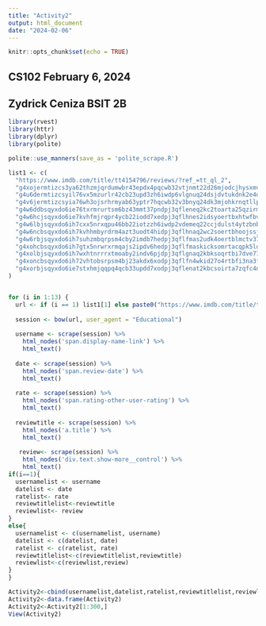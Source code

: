 ```yaml
---
title: "Activity2"
output: html_document
date: "2024-02-06"
---
```


```r
knitr::opts_chunk$set(echo = TRUE)
```


## CS102 February 6, 2024
## Zydrick Ceniza BSIT 2B


```r
library(rvest)
library(httr)
library(dplyr)
library(polite)

polite::use_manners(save_as = 'polite_scrape.R')

list1 <- c(
  "https://www.imdb.com/title/tt4154796/reviews/?ref_=tt_ql_2",
  "g4xojermtizcs3ya62thzmjqrdumwbr43epdx4pqcwb32vtjnmt22d26mjodcjhysxmvc7unjffq23tw7siby",
  "g4u6dermtizcsyil76vx5mzurlr42cb23upd3zh6iwdp6vlgnuq24dsjdvtukdnk2e4oscn65tyuhcvayzkq",
  "g4v6jermtizcsyia76wh3ojsrhrmyab63yptr7hqcwb32v3bnyq24dk3mjohkrnqtllpjd5ye7ptbq46pjnem",
  "g4w6ddbsqyxdo6ie76txrmrurtsm6bz43mmt37pndpj3qfleneq2kc2toarta25qzirmndrzjg7kkaquu746gwa",
  "g4w6hcjsqyxdo6ie7kvhfmjrqpr4ycb22iodd7xedpj3qflhnes2idsyoertbxhtwfbvpchvgun2jwt3hroew7i",
  "g4w6lbjsqyxdo6ih7cxx5nrxqpu46bb22iotzzh6iwdp2vdemeq22ccjdulst4ytzbnbfid3w4ei3vjpcvza",
  "g4w6ncbsqyxdo6ih7kvhhmbyrdrm4azt3uodt4hidpj3qflhnaq2wc2soertbhoojssjyb25f5m4oniisso4aci",
  "g4w6rbjsqyxdo6ih7suhzmbqrpsm4cby2imdb7hedpj3qflfmas2udk4oertblmctv37ssegzzsoty2qwh2eh5q",
  "g4xohcbsqyxdo6ih7gtx5nrwrxrmqajs2ipdv6hedpj3qflfmaskicksomrtacqpk5lou4x4ztfawltnz2fuu6q",
  "g4xolbjsqyxdo6ih7wxhtnrrrxtmoaby2indv6pjdpj3qflgnaq2kbksoqrtbi7dve77mfum34xg26pgzw74kcy",
  "g4xoncbsqyxdo6ih72vhtobsrpsm4bj23akdx6xodpj3qflfn4wkid27o4rtbfi3na3fqrhnugjf72yd6jeklzq",
  "g4xorbjsqyxdo6ie7stxhmjqqpq4qcb33updd7xodpj3qflenat2kbcsoirta7zqfc4ncrh6shatvye2bupgyyq"
)


for (i in 1:13) {
  url <- if (i == 1) list1[1] else paste0("https://www.imdb.com/title/tt4154796/reviews/_ajax?ref_=undefined&paginationKey=", list1[i])
  
  session <- bow(url, user_agent = "Educational")
  
  username <- scrape(session) %>%
    html_nodes('span.display-name-link') %>% 
    html_text()
  
  date <- scrape(session) %>%
    html_nodes('span.review-date') %>% 
    html_text()
  
  rate <- scrape(session) %>%
    html_nodes('span.rating-other-user-rating') %>% 
    html_text()
  
  reviewtitle <- scrape(session) %>%
    html_nodes('a.title') %>% 
    html_text()
  
   review<- scrape(session) %>%
    html_nodes('div.text.show-more__control') %>% 
    html_text()
if(i==1){
  usernamelist <- username
  datelist <- date
  ratelist<- rate
  reviewtitlelist<-reviewtitle
  reviewlist<- review
}
else{
  usernamelist <- c(usernamelist, username)
  datelist <- c(datelist, date)
  ratelist <- c(ratelist, rate)
  reviewtitlelist<-c(reviewtitlelist,reviewtitle)
  reviewlist<-c(reviewlist,review)
}
}

Activity2<-cbind(usernamelist,datelist,ratelist,reviewtitlelist,reviewlist)
Activity2<-data.frame(Activity2)
Activity2<-Activity2[1:300,]
View(Activity2)

```